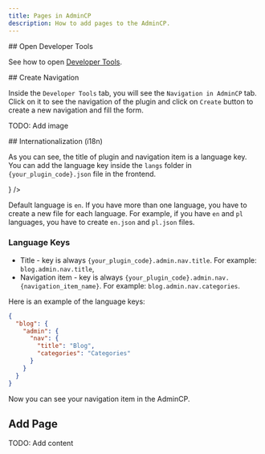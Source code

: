 ```yaml
---
title: Pages in AdminCP
description: How to add pages to the AdminCP.
---
```



<Steps>
<Step>
## Open Developer Tools

See how to open [Developer Tools](/docs/dev/plugins#developer-tools).

</Step>

<Step>
## Create Navigation

Inside the `Developer Tools` tab, you will see the `Navigation in AdminCP` tab. Click on it to see the navigation of the plugin and click on `Create` button to create a new navigation and fill the form.

TODO: Add image

</Step>

<Step>
## Internationalization (i18n)

As you can see, the title of plugin and navigation item is a language key. You can add the language key inside the `langs` folder in `{your_plugin_code}.json` file in the frontend.


<Files>
  <Folder name="frontend" defaultOpen>
    <Folder name="plugins" defaultOpen>
      <Folder name="{your_plugin_code}" defaultOpen>
        <Folder name="langs" defaultOpen>
          <File
            name="en.json"
            icon={<LanguagesIcon className="text-primary" />}
          />
        </Folder>
      </Folder>
    </Folder>
  </Folder>
</Files>

Default language is `en`. If you have more than one language, you have to create a new file for each language. For example, if you have `en` and `pl` languages, you have to create `en.json` and `pl.json` files.

### Language Keys

- Title - key is always `{your_plugin_code}.admin.nav.title`. For example: `blog.admin.nav.title`,
- Navigation item - key is always `{your_plugin_code}.admin.nav.{navigation_item_name}`. For example: `blog.admin.nav.categories`.

Here is an example of the language keys:

```json title="en.json"
{
  "blog": {
    "admin": {
      "nav": {
        "title": "Blog",
        "categories": "Categories"
      }
    }
  }
}
```

Now you can see your navigation item in the AdminCP.

</Step>

<Step>

## Add Page

TODO: Add content

</Step>

</Steps>
